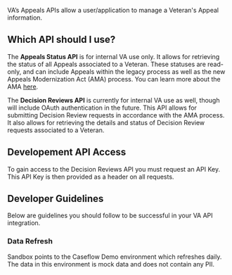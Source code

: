 VA’s Appeals APIs allow a user/application to manage a Veteran's Appeal information.

## Which API should I use?

The **Appeals Status API** is for internal VA use only.  It allows for retrieving the status of all Appeals associated to a Veteran.  These statuses are read-only, and can include Appeals within the legacy process as well as the new Appeals Modernization Act (AMA) process.  You can learn more about the AMA [here](https://benefits.va.gov/benefits/appeals.asp).

The **Decision Reviews API** is currently for internal VA use as well, though will include OAuth authentication in the future.  This API allows for submitting Decision Review requests in accordance with the AMA process.  It also allows for retrieving the details and status of Decision Review requests associated to a Veteran.

## Developement API Access

To gain access to the Decision Reviews API you must request an API Key. This API Key is then provided as a header on all requests.

## Developer Guidelines

Below are guidelines you should follow to be successful in your VA API integration.

### Data Refresh

Sandbox points to the Caseflow Demo environment which refreshes daily.  The data in this environment is mock data and does not contain any PII.